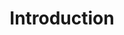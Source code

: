 ---
title: 'Introduction'
description: 'In this section, you will find the necessary endpoints.'
---